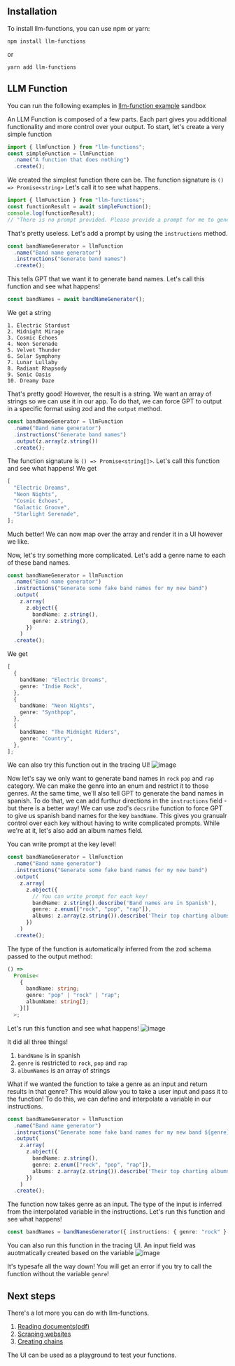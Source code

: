 
## Installation

To install llm-functions, you can use npm or yarn:

```shell
npm install llm-functions
```

or

```shell
yarn add llm-functions
```

## LLM Function


You can run the following examples in [llm-function example](https://codesandbox.io/s/llm-functions-examples-0ck6c6) sandbox

An LLM Function is composed of a few parts. Each part gives you additional functionality and more control over your output.
To start, let's create a very simple function

```typescript
import { llmFunction } from "llm-functions";
const simpleFunction = llmFunction
  .name("A function that does nothing")
  .create();
```

We created the simplest function there can be. The function signature is `() => Promise<string>`
Let's call it to see what happens.

```typescript
import { llmFunction } from "llm-functions";
const functionResult = await simpleFunction();
console.log(functionResult);
// "There is no prompt provided. Please provide a prompt for me to generate output."
```

That's pretty useless. Let's add a prompt by using the `instructions` method.

```typescript {3}
const bandNameGenerator = llmFunction
  .name("Band name generator")
  .instructions("Generate band names")
  .create();
```

This tells GPT that we want it to generate band names.
Let's call this function and see what happens!

```typescript
const bandNames = await bandNameGenerator();
```

We get a string

```
1. Electric Stardust
2. Midnight Mirage
3. Cosmic Echoes
4. Neon Serenade
5. Velvet Thunder
6. Solar Symphony
7. Lunar Lullaby
8. Radiant Rhapsody
9. Sonic Oasis
10. Dreamy Daze
```

That's pretty good! However, the result is a string. We want an array of strings so we can use it in our app.
To do that, we can force GPT to output in a specific format using zod and the `output` method.

```typescript {4}
const bandNameGenerator = llmFunction
  .name("Band name generator")
  .instructions("Generate band names")
  .output(z.array(z.string())
  .create();
```

The function signature is `() => Promise<string[]>`. Let's call this function and see what happens!
We get

```typescript
[
  "Electric Dreams",
  "Neon Nights",
  "Cosmic Echoes",
  "Galactic Groove",
  "Starlight Serenade",
];
```

Much better! We can now map over the array and render it in a UI however we like.

Now, let's try something more complicated. Let's add a genre name to each of these band names.

```typescript {8}
const bandNameGenerator = llmFunction
  .name("Band name generator")
  .instructions("Generate some fake band names for my new band")
  .output(
    z.array(
      z.object({
        bandName: z.string(),
        genre: z.string(),
      })
    )
  .create();
```

We get

```typescript
[
  {
    bandName: "Electric Dreams",
    genre: "Indie Rock",
  },
  {
    bandName: "Neon Nights",
    genre: "Synthpop",
  },
  {
    bandName: "The Midnight Riders",
    genre: "Country",
  },
];
```

We can also try this function out in the tracing UI!
![image](/images/band-with-genre.png)

Now let's say we only want to generate band names in `rock` `pop` and `rap` category. We can make the genre into an enum and restrict it to those genres.
At the same time, we'll also tell GPT to generate the band names in spanish.
To do that, we can add furthur directions in the `instructions` field - but there is a better way! We can use zod's `decsribe` function to force GPT to give us spanish band names for the key `bandName`.
This gives you granualr control over each key without having to write complicated prompts.
While we're at it, let's also add an album names field.

You can write prompt at the key level!

```typescript {7-10}
const bandNameGenerator = llmFunction
  .name("Band name generator")
  .instructions("Generate some fake band names for my new band")
  .output(
    z.array(
      z.object({
        // You can write prompt for each key!
        bandName: z.string().describe('Band names are in Spanish'),
        genre: z.enum(["rock", "pop", "rap"]),
        albums: z.array(z.string()).describe('Their top charting albums. Titles could be in English or Spanish'),
      })
    )
  .create();
```

The type of the function is automatically inferred from the zod schema passed to the output method:

```typescript
() =>
  Promise<
    {
      bandName: string;
      genre: "pop" | "rock" | "rap";
      albumName: string[];
    }[]
  >;
```

Let's run this function and see what happens!
![image](/images/with-album-names.png)

It did all three things!

1. `bandName` is in spanish
2. `genre` is restricted to `rock`, `pop` and `rap`
3. `albumNames` is an array of strings


What if we wanted the function to take a genre as an input and return results in that genre? This would allow you to take a user input and pass it to the function!
To do this, we can define and interpolate a variable in our instructions.

```typescript /${genre}/
const bandNameGenerator = llmFunction
  .name("Band name generator")
  .instructions("Generate some fake band names for my new band ${genre}")
  .output(
    z.array(
      z.object({
        bandName: z.string(),
        genre: z.enum(["rock", "pop", "rap"]),
        albums: z.array(z.string()).describe('Their top charting albums. Titles could be in English or Spanish'),
      })
    )
  .create();
```

The function now takes genre as an input. The type of the input is inferred from the interpolated variable in the instructions.
Let's run this function and see what happens!

```typescript
const bandNames = bandNamesGenerator({ instructions: { genre: "rock" } });
```
You can also run this function in the tracing UI. An input field was auotmatically created based on the variable
![image](/images/with-input.png)

It's typesafe all the way down! You will get an error if you try to call the function without the variable `genre`!



## Next steps

There's a lot more you can do with llm-functions.

1. [Reading documents(pdf)](/docs/core-concepts/querying-documents.md)
1. [Scraping websites](/docs/core-concepts/scraping-websites.md)
1. [Creating chains](/docs/core-concepts/sequencing.md)

The UI can be used as a playground to test your functions.

```

```
